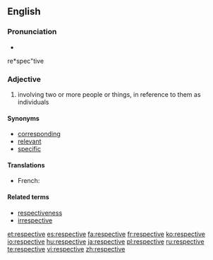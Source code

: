 ==English==

===Pronunciation===
* {{audio|En-us-respective.ogg|Audio (US)}}
re*spec"tive

===Adjective===
{{en-adj|-}}

# involving two or more people or things, in reference to them as individuals

====Synonyms====
* [[corresponding]]
* [[relevant]]
* [[specific]]

====Translations====
{{trans-top}}
* French: {{t+|fr|respectif}}
{{trans-mid}}
{{trans-bottom}}

====Related terms====
* [[respectiveness]]
* [[irrespective]]

[[et:respective]]
[[es:respective]]
[[fa:respective]]
[[fr:respective]]
[[ko:respective]]
[[io:respective]]
[[hu:respective]]
[[ja:respective]]
[[pl:respective]]
[[ru:respective]]
[[te:respective]]
[[vi:respective]]
[[zh:respective]]